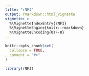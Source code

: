 ```yaml
---
title: "rNFI"
output: rmarkdown::html_vignette
vignette: >
  %\VignetteIndexEntry{rNFI}
  %\VignetteEngine{knitr::rmarkdown}
  %\VignetteEncoding{UTF-8}
---
```


```r
knitr::opts_chunk$set(
  collapse = TRUE,
  comment = "#>"
)
```

```r
library(rNFI)
```
